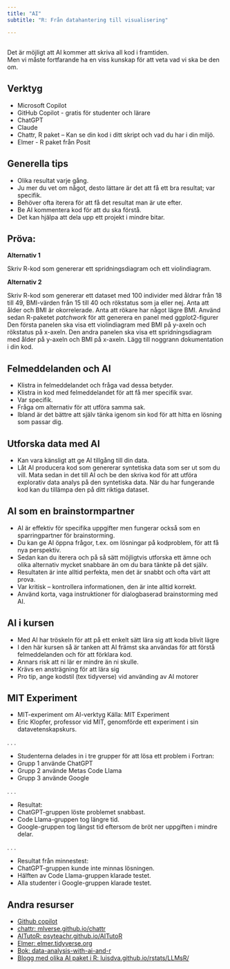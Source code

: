 ```yaml
---
title: "AI"
subtitle: "R: Från datahantering till visualisering"

---
```




::: callout-note
## 

Det är möjligt att AI kommer att skriva all kod i framtiden. <br> Men vi
måste fortfarande ha en viss kunskap för att veta vad vi ska be den om.
:::

## Verktyg

::: incremental
-   Microsoft Copilot
-   GitHub Copilot - gratis för studenter och lärare
-   ChatGPT
-   Claude
-   Chattr, R paket – Kan se din kod i ditt skript och vad du har i din
    miljö.
-   Elmer - R paket från Posit
:::

## Generella tips

::: incremental
-   Olika resultat varje gång.
-   Ju mer du vet om något, desto lättare är det att få ett bra
    resultat; var specifik.
-   Behöver ofta iterera för att få det resultat man är ute efter.
-   Be AI kommentera kod för att du ska förstå.
-   Det kan hjälpa att dela upp ett projekt i mindre bitar.
:::

## Pröva:

::: Incremental
**Alternativ 1**

Skriv R-kod som genererar ett spridningsdiagram och ett violindiagram.

**Alternativ 2**

Skriv R-kod som genererar ett dataset med 100 individer med åldrar från
18 till 49, BMI-värden från 15 till 40 och rökstatus som ja eller nej.
Anta att ålder och BMI är okorrelerade. Anta att rökare har något lägre
BMI. Använd sedan R-paketet *patchwork* för att generera en panel med
ggplot2-figurer Den första panelen ska visa ett violindiagram med BMI
på y-axeln och rökstatus på x-axeln. Den andra panelen ska visa ett
spridningsdiagram med ålder på y-axeln och BMI på x-axeln. Lägg till
noggrann dokumentation i din kod.
:::

## Felmeddelanden och AI

::: Incremental
-   Klistra in felmeddelandet och fråga vad dessa betyder.
-   Klistra in kod med felmeddelandet för att få mer specifik svar.
-   Var specifik.
-   Fråga om alternativ för att utföra samma sak.\
-   Ibland är det bättre att själv tänka igenom sin kod för att hitta en lösning som passar dig.
:::

## Utforska data med AI

::: Incremental
-   Kan vara känsligt att ge AI tillgång till din data.
-   Låt AI producera kod som genererar syntetiska data som ser ut som du
    vill. Mata sedan in det till AI och be den skriva kod för att utföra
    explorativ data analys på den syntetiska data. När du har fungerande kod kan du tillämpa
    den på ditt riktiga dataset.
:::

## AI som en brainstormpartner

::: incremental
-   AI är effektiv för specifika uppgifter men fungerar också som en
    sparringpartner för brainstorming.
-   Du kan ge AI öppna frågor, t.ex. om lösningar på kodproblem, för att
    få nya perspektiv.
-   Sedan kan du iterera och på så sätt möjligtvis utforska ett ämne och
    olika alternativ mycket snabbare än om du bara tänkte på det själv.
-   Resultaten är inte alltid perfekta, men det är snabbt och ofta värt
    att prova.
-   Var kritisk – kontrollera informationen, den är inte alltid korrekt.
-   Använd korta, vaga instruktioner för dialogbaserad brainstorming med
    AI.
:::

## AI i kursen

::: incremental
-   Med AI har tröskeln för att på ett enkelt sätt lära sig att koda
    blivit lägre
-   I den här kursen så är tanken att AI främst ska användas för att
    förstå felmeddelanden och för att förklara kod.
-   Annars risk att ni lär er mindre än ni skulle.
-   Krävs en ansträgning för att lära sig
-   Pro tip, ange kodstil (tex tidyverse) vid använding av AI motorer
:::

## MIT Experiment

-   MIT-experiment om AI-verktyg Källa: MIT Experiment
-   Eric Klopfer, professor vid MIT, genomförde ett experiment i sin
    datavetenskapskurs.

. . .

-   Studenterna delades in i tre grupper för att lösa ett problem i
    Fortran:
-   Grupp 1 använde ChatGPT
-   Grupp 2 använde Metas Code Llama
-   Grupp 3 använde Google

. . .

-   Resultat:
-   ChatGPT-gruppen löste problemet snabbast.
-   Code Llama-gruppen tog längre tid.
-   Google-gruppen tog längst tid eftersom de bröt ner uppgiften i
    mindre delar.

. . .

-   Resultat från minnestest:
-   ChatGPT-gruppen kunde inte minnas lösningen.
-   Hälften av Code Llama-gruppen klarade testet.
-   Alla studenter i Google-gruppen klarade testet.

## Andra resurser

-   [Github copilot](https://docs.github.com/en/copilot/managing-copilot/managing-copilot-as-an-individual-subscriber/managing-your-copilot-subscription/getting-free-access-to-copilot-as-a-student-teacher-or-maintainer)
-   [chattr: mlverse.github.io/chattr](https://mlverse.github.io/chattr)
-   [AITutoR: psyteachr.github.io/AITutoR](https://psyteachr.github.io/AITutoR/)\
-   [Elmer: elmer.tidyverse.org](https://elmer.tidyverse.org/)
-   [Bok: data-analysis-with-ai-and-r](https://www.manning.com/books/data-analysis-with-ai-and-r)
-   [Blogg med olika AI paket i R: luisdva.github.io/rstats/LLMsR/](https://luisdva.github.io/rstats/LLMsR/)
